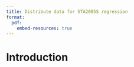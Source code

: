 ```yaml
---
title: Distribute data for STA2005S regression
format:
  pdf:
    embed-resources: true
---
```


# Introduction

